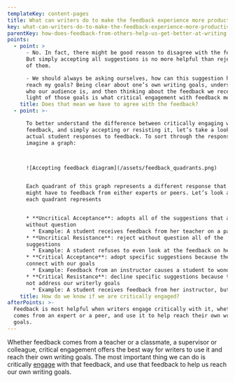 ```yaml
---
templateKey: content-pages
title: What can writers do to make the feedback experience more productive?
key: what-can-writers-do-to-make-the-feedback-experience-more-productive
parentKey: how-does-feedback-from-others-help-us-get-better-at-writing
points:
  - point: >
      - No. In fact, there might be good reason to disagree with the feedback.
      But simply accepting all suggestions is no more helpful than rejecting all
      of them.

      - We should always be asking ourselves, how can this suggestion help me
      reach my goals? Being clear about one’s own writing goals, understanding
      who our audience is, and then thinking about the feedback we received in
      light of those goals is what critical engagement with feedback means.
    title: Does that mean we have to agree with the feedback?
  - point: >-

      To better understand the difference between critically engaging with
      feedback, and simply accepting or resisting it, let’s take a look at some
      actual student responses to feedback. To sort through the responses,
      imagine a graph:



      ![Accepting feedback diagram](/assets/feedback_quadrants.png)


      Each quadrant of this graph represents a different response that writers
      might have to feedback from either experts or peers. Let’s look at what
      each quadrant represents


      * **Uncritical Acceptance**: adopts all of the suggestions that are made
      without question
        * Example: A student receives feedback from her teacher on a paper, and incorporates all the suggestions into her work on the grounds that this will get her the best possible grade.
      * **Uncritical Resistance**: reject without question all of the
      suggestions 
        * Example: A student refuses to even look at the feedback on her paper because she feels the instructor has been rude to her or is just wrong.
      * **Critical Acceptance**: adopt specific suggestions because they help us
      connect with our goals
        * Example: Feedback from an instructor causes a student to wonder how she can make a key point in her paper clearer to her audience.
      * **Critical Resistance**: decline specific suggestions because they do
      not address our writerly goals
        * Example: A student receives feedback from her instructor, but chooses not to adopt the feedback because it doesn’t help fulfill her own vision for the assignment.
    title: How do we know if we are critically engaged?
afterPoints: >-
  Feedback is most helpful when writers engage critically with it, whether it
  comes from an expert or a peer, and use it to help reach their own writing
  goals.
---
```

Whether feedback comes from a teacher or a classmate, a supervisor or colleague, critical engagement offers the best way for writers to use it and reach their own writing goals. The most important thing we can do is critically [engage](#option1mainpointfour) with that feedback, and use that feedback to help us reach our own writing goals.
